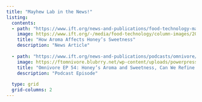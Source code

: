 ```yaml
---
title: "Mayhew Lab in the News!"
listing:
  contents: 
  - path: "https://www.ift.org/news-and-publications/food-technology-magazine/issues/2025/february/columns/science-forward-how-aroma-affects-honeys-sweetness"
    image: https://www.ift.org/-/media/food-technology/column-images/2025/02/0225_r_scienceforward_hero_790x600.jpg?mw=2580&hash=CBC6BD833F7EA203B76FC42A0028FF81
    title: "How Aroma Affects Honey’s Sweetness"
    description: "News Article"
    
  - path: "https://www.ift.org/news-and-publications/podcasts/omnivore/ep-54-honeys-aroma-and-sweetness"
    image: https://ftomnivore.blubrry.net/wp-content/uploads/powerpress/1022_PUB_Omnivore-Podcast_1500x1500.jpg
    title: "Omnivore EP 54: Honey’s Aroma and Sweetness, Can We Refine the Definition of UPFs?"
    description: "Podcast Episode"
    
  type: grid
  grid-columns: 2
---
```

